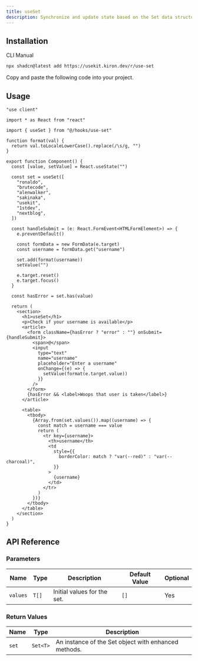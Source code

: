 ```yaml
---
title: useSet
description: Synchronize and update state based on the Set data structure with useSet.
---
```


## Installation

<Tabs defaultValue="cli">

<TabsList>
  <TabsTrigger value="cli">CLI</TabsTrigger>
  <TabsTrigger value="manual">Manual</TabsTrigger>
</TabsList>

<TabsContent value="cli">

```bash
npx shadcn@latest add https://usekit.kiron.dev/r/use-set
```

</TabsContent>

<TabsContent value="manual">

<Steps>

<Step>Copy and paste the following code into your project.</Step>

<ComponentSource name="use-set" />

</Steps>

</TabsContent>

</Tabs>

## Usage

```tsx {5, 14-22}
"use client"

import * as React from "react"

import { useSet } from "@/hooks/use-set"

function format(val) {
  return val.toLocaleLowerCase().replace(/\s/g, "")
}

export function Component() {
  const [value, setValue] = React.useState("")

  const set = useSet([
    "ronaldo",
    "brutecode",
    "alenwalker",
    "sakinaka",
    "usekit",
    "1stdev",
    "nextblog",
  ])

  const handleSubmit = (e: React.FormEvent<HTMLFormElement>) => {
    e.preventDefault()

    const formData = new FormData(e.target)
    const username = formData.get("username")

    set.add(format(username))
    setValue("")

    e.target.reset()
    e.target.focus()
  }

  const hasError = set.has(value)

  return (
    <section>
      <h1>useSet</h1>
      <p>Check if your username is available</p>
      <article>
        <form className={hasError ? "error" : ""} onSubmit={handleSubmit}>
          <span>@</span>
          <input
            type="text"
            name="username"
            placeholder="Enter a username"
            onChange={(e) => {
              setValue(format(e.target.value))
            }}
          />
        </form>
        {hasError && <label>Woops that user is taken</label>}
      </article>

      <table>
        <tbody>
          {Array.from(set.values()).map((username) => {
            const match = username === value
            return (
              <tr key={username}>
                <th>username</th>
                <td
                  style={{
                    borderColor: match ? "var(--red)" : "var(--charcoal)",
                  }}
                >
                  {username}
                </td>
              </tr>
            )
          })}
        </tbody>
      </table>
    </section>
  )
}
```

## API Reference

### Parameters

| Name     | Type  | Description                 | Default Value | Optional |
| -------- | ----- | --------------------------- | ------------- | -------- |
| `values` | `T[]` | Initial values for the set. | `[]`          | Yes      |

### Return Values

| Name  | Type     | Description                                          |
| ----- | -------- | ---------------------------------------------------- |
| `set` | `Set<T>` | An instance of the Set object with enhanced methods. |
